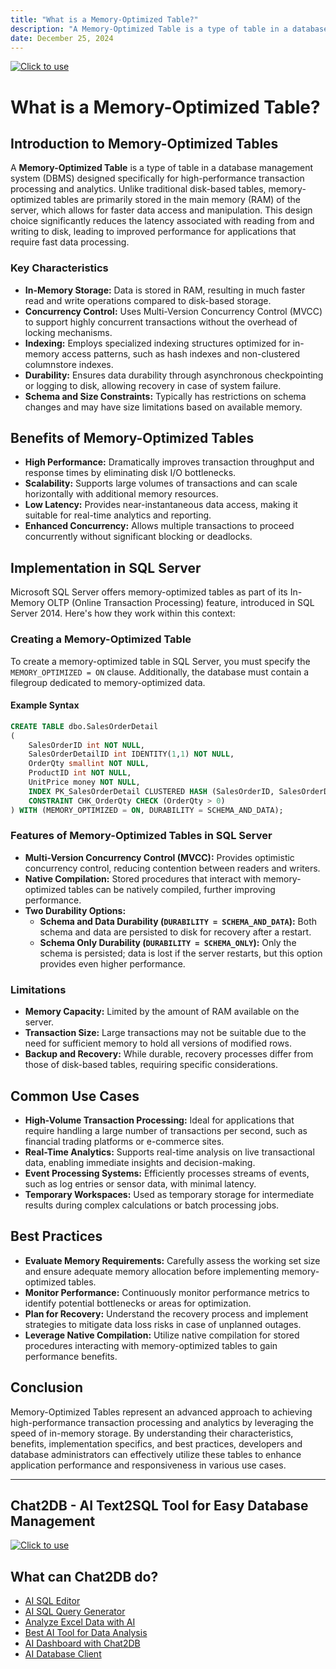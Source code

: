 ```yaml
---
title: "What is a Memory-Optimized Table?"
description: "A Memory-Optimized Table is a type of table in a database management system (DBMS) designed specifically for high-performance transaction processing and analytics."
date: December 25, 2024
---
```

[![Click to use](/image/blog/bg/chat2db1.png)](https://app.chat2db.ai/)
# What is a Memory-Optimized Table?

## Introduction to Memory-Optimized Tables

A **Memory-Optimized Table** is a type of table in a database management system (DBMS) designed specifically for high-performance transaction processing and analytics. Unlike traditional disk-based tables, memory-optimized tables are primarily stored in the main memory (RAM) of the server, which allows for faster data access and manipulation. This design choice significantly reduces the latency associated with reading from and writing to disk, leading to improved performance for applications that require fast data processing.

### Key Characteristics

- **In-Memory Storage:** Data is stored in RAM, resulting in much faster read and write operations compared to disk-based storage.
- **Concurrency Control:** Uses Multi-Version Concurrency Control (MVCC) to support highly concurrent transactions without the overhead of locking mechanisms.
- **Indexing:** Employs specialized indexing structures optimized for in-memory access patterns, such as hash indexes and non-clustered columnstore indexes.
- **Durability:** Ensures data durability through asynchronous checkpointing or logging to disk, allowing recovery in case of system failure.
- **Schema and Size Constraints:** Typically has restrictions on schema changes and may have size limitations based on available memory.

## Benefits of Memory-Optimized Tables

- **High Performance:** Dramatically improves transaction throughput and response times by eliminating disk I/O bottlenecks.
- **Scalability:** Supports large volumes of transactions and can scale horizontally with additional memory resources.
- **Low Latency:** Provides near-instantaneous data access, making it suitable for real-time analytics and reporting.
- **Enhanced Concurrency:** Allows multiple transactions to proceed concurrently without significant blocking or deadlocks.

## Implementation in SQL Server

Microsoft SQL Server offers memory-optimized tables as part of its In-Memory OLTP (Online Transaction Processing) feature, introduced in SQL Server 2014. Here's how they work within this context:

### Creating a Memory-Optimized Table

To create a memory-optimized table in SQL Server, you must specify the `MEMORY_OPTIMIZED = ON` clause. Additionally, the database must contain a filegroup dedicated to memory-optimized data.

#### Example Syntax

```sql
CREATE TABLE dbo.SalesOrderDetail
(
    SalesOrderID int NOT NULL,
    SalesOrderDetailID int IDENTITY(1,1) NOT NULL,
    OrderQty smallint NOT NULL,
    ProductID int NOT NULL,
    UnitPrice money NOT NULL,
    INDEX PK_SalesOrderDetail CLUSTERED HASH (SalesOrderID, SalesOrderDetailID) WITH (BUCKET_COUNT = 100000),
    CONSTRAINT CHK_OrderQty CHECK (OrderQty > 0)
) WITH (MEMORY_OPTIMIZED = ON, DURABILITY = SCHEMA_AND_DATA);
```

### Features of Memory-Optimized Tables in SQL Server

- **Multi-Version Concurrency Control (MVCC):** Provides optimistic concurrency control, reducing contention between readers and writers.
- **Native Compilation:** Stored procedures that interact with memory-optimized tables can be natively compiled, further improving performance.
- **Two Durability Options:**
  - **Schema and Data Durability (`DURABILITY = SCHEMA_AND_DATA`):** Both schema and data are persisted to disk for recovery after a restart.
  - **Schema Only Durability (`DURABILITY = SCHEMA_ONLY`):** Only the schema is persisted; data is lost if the server restarts, but this option provides even higher performance.

### Limitations

- **Memory Capacity:** Limited by the amount of RAM available on the server.
- **Transaction Size:** Large transactions may not be suitable due to the need for sufficient memory to hold all versions of modified rows.
- **Backup and Recovery:** While durable, recovery processes differ from those of disk-based tables, requiring specific considerations.

## Common Use Cases

- **High-Volume Transaction Processing:** Ideal for applications that require handling a large number of transactions per second, such as financial trading platforms or e-commerce sites.
- **Real-Time Analytics:** Supports real-time analysis on live transactional data, enabling immediate insights and decision-making.
- **Event Processing Systems:** Efficiently processes streams of events, such as log entries or sensor data, with minimal latency.
- **Temporary Workspaces:** Used as temporary storage for intermediate results during complex calculations or batch processing jobs.

## Best Practices

- **Evaluate Memory Requirements:** Carefully assess the working set size and ensure adequate memory allocation before implementing memory-optimized tables.
- **Monitor Performance:** Continuously monitor performance metrics to identify potential bottlenecks or areas for optimization.
- **Plan for Recovery:** Understand the recovery process and implement strategies to mitigate data loss risks in case of unplanned outages.
- **Leverage Native Compilation:** Utilize native compilation for stored procedures interacting with memory-optimized tables to gain performance benefits.

## Conclusion

Memory-Optimized Tables represent an advanced approach to achieving high-performance transaction processing and analytics by leveraging the speed of in-memory storage. By understanding their characteristics, benefits, implementation specifics, and best practices, developers and database administrators can effectively utilize these tables to enhance application performance and responsiveness in various use cases.

---

## Chat2DB - AI Text2SQL Tool for Easy Database Management

[![Click to use](/image/blog/chat2db.png)](https://app.chat2db.ai/)

## What can Chat2DB do?

- [AI SQL Editor](https://chat2db.ai/feature/AI%20SQL%20Editor)
- [AI SQL Query Generator](https://chat2db.ai/feature/AI%20SQL%20Query%20Generator)
- [Analyze Excel Data with AI](https://chat2db.ai/feature/Analyze%20Excel%20Data%20with%20AI)
- [Best AI Tool for Data Analysis](https://chat2db.ai/feature/Best%20AI%20Tool%20for%20Data%20Analysis)
- [AI Dashboard with Chat2DB](https://chat2db.ai/feature/AI%20Dashboard%20with%20Chat2DB)
- [AI Database Client](https://chat2db.ai/feature/AI%20Database%20Client)
